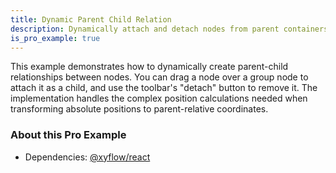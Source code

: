 ```yaml
---
title: Dynamic Parent Child Relation
description: Dynamically attach and detach nodes from parent containers with drag and drop functionality
is_pro_example: true
---
```


This example demonstrates how to dynamically create parent-child relationships between nodes. You can drag a node over a group node to attach it as a child, and use the toolbar's "detach" button to remove it. The implementation handles the complex position calculations needed when transforming absolute positions to parent-relative coordinates.

<ProExampleViewer variant="dark" slug="dynamic-parent-child-relation" />

### About this Pro Example

- Dependencies: [@xyflow/react](https://www.npmjs.com/package/@xyflow/react)
